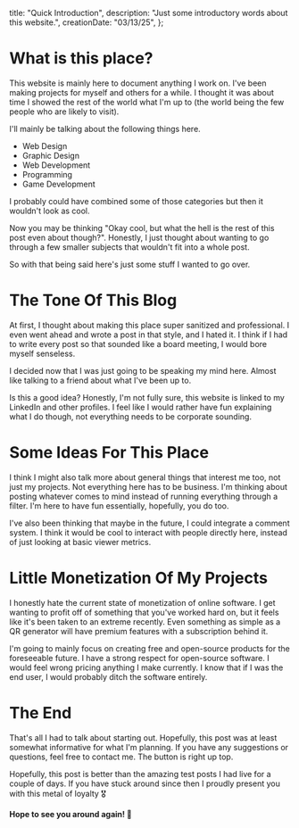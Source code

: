  title: "Quick Introduction",
  description: "Just some introductory words about this website.",
  creationDate: "03/13/25",
};

# What is this place?

This website is mainly here to document anything I work on. I've been making projects for myself and others for a while. I thought it was about time I showed the rest of the world what I'm up to (the world being the few people who are likely to visit).

I'll mainly be talking about the following things here.

- Web Design
- Graphic Design
- Web Development
- Programming
- Game Development

I probably could have combined some of those categories but then it wouldn't look as cool.

Now you may be thinking "Okay cool, but what the hell is the rest of this post even about though?". Honestly, I just thought about wanting to go through a few smaller subjects that wouldn't fit into a whole post.

So with that being said here's just some stuff I wanted to go over.

# The Tone Of This Blog

At first, I thought about making this place super sanitized and professional. I even went ahead and wrote a post in that style, and I hated it. I think if I had to write every post so that sounded like a board meeting, I would bore myself senseless.

I decided now that I was just going to be speaking my mind here. Almost like talking to a friend about what I've been up to.

Is this a good idea? Honestly, I'm not fully sure, this website is linked to my LinkedIn and other profiles. I feel like I would rather have fun explaining what I do though, not everything needs to be corporate sounding.

# Some Ideas For This Place

I think I might also talk more about general things that interest me too, not just my projects. Not everything here has to be business. I'm thinking about posting whatever comes to mind instead of running everything through a filter. I'm here to have fun essentially, hopefully, you do too.

I've also been thinking that maybe in the future, I could integrate a comment system. I think it would be cool to interact with people directly here, instead of just looking at basic viewer metrics.

# Little Monetization Of My Projects

I honestly hate the current state of monetization of online software. I get wanting to profit off of something that you've worked hard on, but it feels like it's been taken to an extreme recently. Even something as simple as a QR generator will have premium features with a subscription behind it.

I'm going to mainly focus on creating free and open-source products for the foreseeable future. I have a strong respect for open-source software. I would feel wrong pricing anything I make currently. I know that if I was the end user, I would probably ditch the software entirely.

# The End

That's all I had to talk about starting out. Hopefully, this post was at least somewhat informative for what I'm planning. If you have any suggestions or questions, feel free to contact me. The button is right up top.

Hopefully, this post is better than the amazing test posts I had live for a couple of days. If you have stuck around since then I proudly present you with this metal of loyalty 🎖️

**Hope to see you around again! 👋**
